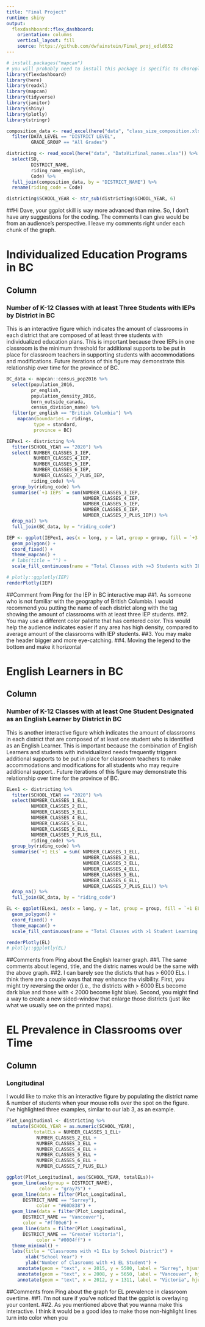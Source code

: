 ```yaml
---
title: "Final Project"
runtime: shiny
output: 
  flexdashboard::flex_dashboard:
    orientation: columns
    vertical_layout: fill
    source: https://github.com/dwfainstein/Final_proj_edld652
---
```


```r
# install.packages("mapcan")
# you will probably need to install this package is specific to choropleths for Canada
library(flexdashboard)
library(here)
library(readxl)
library(mapcan)
library(tidyverse)
library(janitor)
library(shiny)
library(plotly)
library(stringr)
```

``` r
composition_data <- read_excel(here("data", "class_size_composition.xlsx")) %>% 
  filter(DATA_LEVEL == "DISTRICT LEVEL",
         GRADE_GROUP == "All Grades")

districting <- read_excel(here("data", "DataVizfinal_names.xlsx")) %>% 
  select(SD,
         DISTRICT_NAME,
         riding_name_english,
         Code) %>% 
  full_join(composition_data, by = "DISTRICT_NAME") %>% 
  rename(riding_code = Code)

districting$SCHOOL_YEAR <- str_sub(districting$SCHOOL_YEAR, 6)

```
##Hi Dave, your ggplot skill is way more advanced than mine. So, I don't have any suggestions for the coding. The comments I can give would be from an audience's perspective. I leave my comments right under each chunk of the graph.

Individualized Education Programs in BC
===============================
Column {data-width=350}
----------------------
### Number of K-12 Classes with at least Three Students with IEPs by District in BC

This is an interactive figure which indicates the amount of classrooms in each district that are composed of at least three students with individualized education plans. This is important because three IEPs in one classroom is the minimum threshold for additional supports to be put in place for classroom teachers in supporting students with accommodations and modifications. Future iterations of this figure may demonstrate
this relationship over time for the province of BC.

```r
BC_data <- mapcan::census_pop2016 %>% 
  select(population_2016,
         pr_english,
         population_density_2016,
         born_outside_canada,
         census_division_name) %>% 
  filter(pr_english == "British Columbia") %>% 
    mapcan(boundaries = ridings,
          type = standard,
          province = BC)

IEPex1 <- districting %>% 
  filter(SCHOOL_YEAR == "2020") %>% 
  select( NUMBER_CLASSES_3_IEP,
          NUMBER_CLASSES_4_IEP,
          NUMBER_CLASSES_5_IEP,
          NUMBER_CLASSES_6_IEP,
          NUMBER_CLASSES_7_PLUS_IEP,
         riding_code) %>% 
  group_by(riding_code) %>% 
  summarise(`+3 IEPs` = sum(NUMBER_CLASSES_3_IEP,
                            NUMBER_CLASSES_4_IEP,
                            NUMBER_CLASSES_5_IEP,
                            NUMBER_CLASSES_6_IEP,
                            NUMBER_CLASSES_7_PLUS_IEP)) %>%
  drop_na() %>% 
  full_join(BC_data, by = "riding_code")

IEP <- ggplot(IEPex1, aes(x = long, y = lat, group = group, fill = `+3 IEPs`)) +
  geom_polygon() +
  coord_fixed() +
  theme_mapcan() +
  # labs(title = "") +
  scale_fill_continuous(name = "Total Classes with >=3 Students with IEPs")

# plotly::ggplotly(IEP)
renderPlotly(IEP)

```
##Comment from Ping for the IEP in BC interactive map
##1. As someone who is not familiar with the geography of British Columbia. I would recommend you putting the name of each district along with the tag showing the amount of classrooms with at least three IEP students.
##2. You may use a different color pallette that has centered color. This would help the audience indicates easier if any area has high density, compared to average amount of the classrooms with IEP students.
##3. You may make the header bigger and more eye-catching.
##4. Moving the legend to the bottom and make it horizontal 


English Learners in BC
=============================

Column {data-width=350}
-----------------------------------------------------------------------

### Number of K-12 Classes with at least One Student Designated as an English Learner by District in BC

This is another interactive figure which indicates the amount of classrooms in each district that are composed of at least one student who is identified as an English Learner. This is important because the combination of English Learners and students with individualized needs frequently triggers additional supports to be put in place for classroom teachers to make accommodations and modifications for all students who may require additional support.. Future iterations of this figure may demonstrate
this relationship over time for the province of BC.

```r

ELex1 <- districting %>% 
  filter(SCHOOL_YEAR == "2020") %>% 
  select(NUMBER_CLASSES_1_ELL,
         NUMBER_CLASSES_2_ELL,
         NUMBER_CLASSES_3_ELL,
         NUMBER_CLASSES_4_ELL,
         NUMBER_CLASSES_5_ELL,
         NUMBER_CLASSES_6_ELL,
         NUMBER_CLASSES_7_PLUS_ELL,
         riding_code) %>%
  group_by(riding_code) %>%
  summarise(`+1 ELs` = sum( NUMBER_CLASSES_1_ELL, 
                            NUMBER_CLASSES_2_ELL,
                            NUMBER_CLASSES_3_ELL,
                            NUMBER_CLASSES_4_ELL,
                            NUMBER_CLASSES_5_ELL,
                            NUMBER_CLASSES_6_ELL,
                            NUMBER_CLASSES_7_PLUS_ELL)) %>%
  drop_na() %>%
  full_join(BC_data, by = "riding_code") 

EL <- ggplot(ELex1, aes(x = long, y = lat, group = group, fill = `+1 ELs`)) +
  geom_polygon() +
  coord_fixed() +
  theme_mapcan() +
  scale_fill_continuous(name = "Total Classes with >1 Student Learning English")

renderPlotly(EL)
# plotly::ggplotly(EL)


```
##Comments from Ping about the English learner graph.
##1. The same comments about legend, title, and the distric names would be the same with the above graph.
##2. I can barely see the disticts that has > 6000 ELs. I think there are a couple ways that may enhance the visibility. First, you might try reversing the order (i.e., the districts with > 6000 ELs become dark blue and those with < 2000 become light blue). Second, you might find a way to create a new sided-window that enlarge those districts (just like what we usually see on the printed maps).

EL Prevalence in Classrooms over Time
=============================

Column {data-width=350}
-----------------------------------------------------------------------

### Longitudinal

I would like to make this an interactive figure by populating the district name & number of students when your mouse rolls over the spot on the figure. I've highlighted three examples, similar to our lab 3, as an example. \n\n\n

```r

Plot_Longitudinal <- districting %>% 
  mutate(SCHOOL_YEAR = as.numeric(SCHOOL_YEAR),
          totalELs = NUMBER_CLASSES_1_ELL+
           NUMBER_CLASSES_2_ELL +
           NUMBER_CLASSES_3_ELL +
           NUMBER_CLASSES_4_ELL +
           NUMBER_CLASSES_5_ELL +
           NUMBER_CLASSES_6_ELL +
           NUMBER_CLASSES_7_PLUS_ELL)

ggplot(Plot_Longitudinal, aes(SCHOOL_YEAR, totalELs))+
  geom_line(aes(group = DISTRICT_NAME),
            color = "gray75") +
  geom_line(data = filter(Plot_Longitudinal,
      DISTRICT_NAME == "Surrey"),
           color = "#60D838") +
  geom_line(data = filter(Plot_Longitudinal,
      DISTRICT_NAME == "Vancouver"),
      color = "#ff00e6") +
  geom_line(data = filter(Plot_Longitudinal,
      DISTRICT_NAME == "Greater Victoria"),
           color = "#0004ff") +
  theme_minimal() +
  labs(title = "Classrooms with +1 ELs by School District") +
       xlab("School Year") +
       ylab("Number of Clasrooms with +1 EL Student") +
    annotate(geom = "text", x = 2015, y = 5500, label = "Surrey", hjust = "left") +
    annotate(geom = "text", x = 2008, y = 5650, label = "Vancouver", hjust = "left") +
    annotate(geom = "text", x = 2012, y = 1311, label = "Victoria", hjust = "left")

```
##Comments from Ping about the graph for EL prevalence in classroom overtime.
##1. I'm not sure if you've noticed that the ggplot is overlaying your content.
##2. As you mentioned above that you wanna make this interactive. I think it would be a good idea to make those non-highlight lines turn into color when you 
